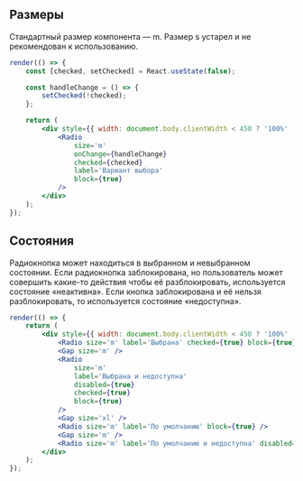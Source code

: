 ## Размеры

Стандартный размер компонента — m. Размер s устарел и не рекомендован к использованию.

```jsx live
render(() => {
    const [checked, setChecked] = React.useState(false);

    const handleChange = () => {
        setChecked(!checked);
    };

    return (
        <div style={{ width: document.body.clientWidth < 450 ? '100%' : 320 }}>
            <Radio
                size='m'
                onChange={handleChange}
                checked={checked}
                label='Вариант выбора'
                block={true}
            />
        </div>
    );
});
```

## Состояния

Радиокнопка может находиться в выбранном и невыбранном состоянии.
Если радиокнопка заблокирована, но пользователь может совершить какие-то действия чтобы её разблокировать,
используется состояние «неактивна». Если кнопка заблокирована и её нельзя разблокировать, то используется состояние «недоступна».

```jsx live
render(() => {
    return (
        <div style={{ width: document.body.clientWidth < 450 ? '100%' : 320 }}>
            <Radio size='m' label='Выбрана' checked={true} block={true} />
            <Gap size='m' />
            <Radio
                size='m'
                label='Выбрана и недоступна'
                disabled={true}
                checked={true}
                block={true}
            />
            <Gap size='xl' />
            <Radio size='m' label='По умолчанию' block={true} />
            <Gap size='m' />
            <Radio size='m' label='По умолчанию и недоступна' disabled={true} block={true} />
        </div>
    );
});
```
